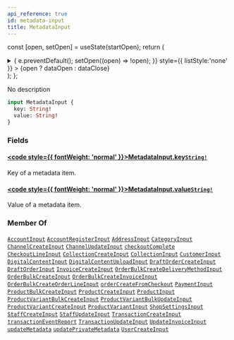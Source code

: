 ```yaml
---
api_reference: true
id: metadata-input
title: MetadataInput
---
```






const [open, setOpen] = useState(startOpen);
return (
<details {...(open ? { open: true } : {})} className="details" style={{ border:'none', boxShadow:'none', background:'var(--ifm-background-color)' }}>
<summary
onClick={(e) => {
e.preventDefault();
setOpen((open) => !open);
}}
style={{ listStyle:'none' }} >
{open ? dataOpen : dataClose}
</summary>
{open && children}
</details>
);
};

No description

```graphql
input MetadataInput {
  key: String!
  value: String!
}
```

### Fields

#### [<code style={{ fontWeight: 'normal' }}>MetadataInput.<b>key</b></code>](#)<Bullet />[`String!`](../../../api-reference/miscellaneous/scalars/string.mdx) <Badge class="badge badge--secondary" text="non-null"/> <Badge class="badge badge--secondary" text="scalar"/> <Badge class="badge badge--secondary" text="miscellaneous"/>

Key of a metadata item.

#### [<code style={{ fontWeight: 'normal' }}>MetadataInput.<b>value</b></code>](#)<Bullet />[`String!`](../../../api-reference/miscellaneous/scalars/string.mdx) <Badge class="badge badge--secondary" text="non-null"/> <Badge class="badge badge--secondary" text="scalar"/> <Badge class="badge badge--secondary" text="miscellaneous"/>

Value of a metadata item.

### Member Of

[`AccountInput`](../../../api-reference/users/inputs/account-input.mdx) <Badge class="badge badge--secondary" text="input"/><Bullet />[`AccountRegisterInput`](../../../api-reference/users/inputs/account-register-input.mdx) <Badge class="badge badge--secondary" text="input"/><Bullet />[`AddressInput`](../../../api-reference/miscellaneous/inputs/address-input.mdx) <Badge class="badge badge--secondary" text="input"/><Bullet />[`CategoryInput`](../../../api-reference/products/inputs/category-input.mdx) <Badge class="badge badge--secondary" text="input"/><Bullet />[`ChannelCreateInput`](../../../api-reference/channels/inputs/channel-create-input.mdx) <Badge class="badge badge--secondary" text="input"/><Bullet />[`ChannelUpdateInput`](../../../api-reference/channels/inputs/channel-update-input.mdx) <Badge class="badge badge--secondary" text="input"/><Bullet />[`checkoutComplete`](../../../api-reference/checkout/mutations/checkout-complete.mdx) <Badge class="badge badge--secondary" text="mutation"/><Bullet />[`CheckoutLineInput`](../../../api-reference/checkout/inputs/checkout-line-input.mdx) <Badge class="badge badge--secondary" text="input"/><Bullet />[`CollectionCreateInput`](../../../api-reference/products/inputs/collection-create-input.mdx) <Badge class="badge badge--secondary" text="input"/><Bullet />[`CollectionInput`](../../../api-reference/products/inputs/collection-input.mdx) <Badge class="badge badge--secondary" text="input"/><Bullet />[`CustomerInput`](../../../api-reference/users/inputs/customer-input.mdx) <Badge class="badge badge--secondary" text="input"/><Bullet />[`DigitalContentInput`](../../../api-reference/products/inputs/digital-content-input.mdx) <Badge class="badge badge--secondary" text="input"/><Bullet />[`DigitalContentUploadInput`](../../../api-reference/products/inputs/digital-content-upload-input.mdx) <Badge class="badge badge--secondary" text="input"/><Bullet />[`DraftOrderCreateInput`](../../../api-reference/orders/inputs/draft-order-create-input.mdx) <Badge class="badge badge--secondary" text="input"/><Bullet />[`DraftOrderInput`](../../../api-reference/orders/inputs/draft-order-input.mdx) <Badge class="badge badge--secondary" text="input"/><Bullet />[`InvoiceCreateInput`](../../../api-reference/orders/inputs/invoice-create-input.mdx) <Badge class="badge badge--secondary" text="input"/><Bullet />[`OrderBulkCreateDeliveryMethodInput`](../../../api-reference/orders/inputs/order-bulk-create-delivery-method-input.mdx) <Badge class="badge badge--secondary" text="input"/><Bullet />[`OrderBulkCreateInput`](../../../api-reference/orders/inputs/order-bulk-create-input.mdx) <Badge class="badge badge--secondary" text="input"/><Bullet />[`OrderBulkCreateInvoiceInput`](../../../api-reference/orders/inputs/order-bulk-create-invoice-input.mdx) <Badge class="badge badge--secondary" text="input"/><Bullet />[`OrderBulkCreateOrderLineInput`](../../../api-reference/orders/inputs/order-bulk-create-order-line-input.mdx) <Badge class="badge badge--secondary" text="input"/><Bullet />[`orderCreateFromCheckout`](../../../api-reference/orders/mutations/order-create-from-checkout.mdx) <Badge class="badge badge--secondary" text="mutation"/><Bullet />[`PaymentInput`](../../../api-reference/payments/inputs/payment-input.mdx) <Badge class="badge badge--secondary" text="input"/><Bullet />[`ProductBulkCreateInput`](../../../api-reference/products/inputs/product-bulk-create-input.mdx) <Badge class="badge badge--secondary" text="input"/><Bullet />[`ProductCreateInput`](../../../api-reference/products/inputs/product-create-input.mdx) <Badge class="badge badge--secondary" text="input"/><Bullet />[`ProductInput`](../../../api-reference/products/inputs/product-input.mdx) <Badge class="badge badge--secondary" text="input"/><Bullet />[`ProductVariantBulkCreateInput`](../../../api-reference/products/inputs/product-variant-bulk-create-input.mdx) <Badge class="badge badge--secondary" text="input"/><Bullet />[`ProductVariantBulkUpdateInput`](../../../api-reference/products/inputs/product-variant-bulk-update-input.mdx) <Badge class="badge badge--secondary" text="input"/><Bullet />[`ProductVariantCreateInput`](../../../api-reference/products/inputs/product-variant-create-input.mdx) <Badge class="badge badge--secondary" text="input"/><Bullet />[`ProductVariantInput`](../../../api-reference/products/inputs/product-variant-input.mdx) <Badge class="badge badge--secondary" text="input"/><Bullet />[`ShopSettingsInput`](../../../api-reference/miscellaneous/inputs/shop-settings-input.mdx) <Badge class="badge badge--secondary" text="input"/><Bullet />[`StaffCreateInput`](../../../api-reference/users/inputs/staff-create-input.mdx) <Badge class="badge badge--secondary" text="input"/><Bullet />[`StaffUpdateInput`](../../../api-reference/users/inputs/staff-update-input.mdx) <Badge class="badge badge--secondary" text="input"/><Bullet />[`TransactionCreateInput`](../../../api-reference/payments/inputs/transaction-create-input.mdx) <Badge class="badge badge--secondary" text="input"/><Bullet />[`transactionEventReport`](../../../api-reference/payments/mutations/transaction-event-report.mdx) <Badge class="badge badge--secondary" text="mutation"/><Bullet />[`TransactionUpdateInput`](../../../api-reference/payments/inputs/transaction-update-input.mdx) <Badge class="badge badge--secondary" text="input"/><Bullet />[`UpdateInvoiceInput`](../../../api-reference/orders/inputs/update-invoice-input.mdx) <Badge class="badge badge--secondary" text="input"/><Bullet />[`updateMetadata`](../../../api-reference/miscellaneous/mutations/update-metadata.mdx) <Badge class="badge badge--secondary" text="mutation"/><Bullet />[`updatePrivateMetadata`](../../../api-reference/miscellaneous/mutations/update-private-metadata.mdx) <Badge class="badge badge--secondary" text="mutation"/><Bullet />[`UserCreateInput`](../../../api-reference/users/inputs/user-create-input.mdx) <Badge class="badge badge--secondary" text="input"/>
